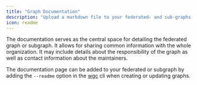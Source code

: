 ```yaml
---
title: "Graph Documentation"
description: "Upload a markdown file to your federated- and sub-graphs to share on-boarding or common information with your organization."
icon: readme
---
```


The documentation serves as the central space for detailing the federated graph or subgraph. It allows for sharing common information with the whole organization. It may include details about the responsibility of the graph as well as contact information about the maintainers.

The documentation page can be added to your federated or subgraph by adding the `--readme` option in the [wgc](/cli/intro) cli when creating or updating graphs.
